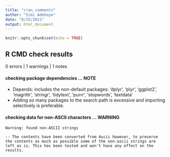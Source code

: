 ```yaml
---
title: "cran_comments"
author: "Simi Adeboye"
date: "8/15/2021"
output: html_document
---
```


```r
knitr::opts_chunk$set(echo = TRUE)
```

## R CMD check results
0 errors | 1 warnings | 1 notes

#### checking package dependencies ... NOTE
* Depends: includes the non-default packages:
    'dplyr', 'plyr', 'ggplot2', 'magrittr', 'stringr', 'tidytext',
    'purrr', 'stopwords', 'textdata'
* Adding so many packages to the search path is excessive and importing
  selectively is preferable.

#### checking data for non-ASCII characters ... WARNING
    Warning: found non-ASCII strings
    
    -- The contents have been converted from Ascii however, to preserve the contents as much as possible some of the non-ascii strings are left as is. This has been tested and won't have any effect on the results.
